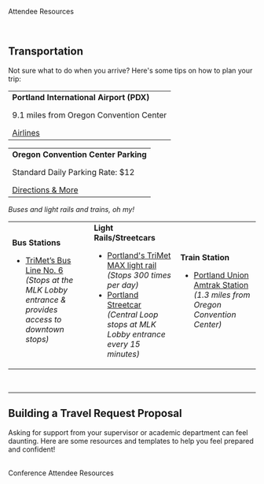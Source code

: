 
<SiteLayout title="Attendee Resources">

<div className="border-b-4 border-purple border-solid pb-4 mb-4 text-center">
  <p className="text-5xl font-display font-black">Attendee Resources</p>
</div>
<br />

<div className="text-bright-peach font-bold">

## Transportation

</div>

Not sure what to do when you arrive? Here's some tips on how to plan your trip:
<br />

<TopicSquare title="AIRPORTS" borderColor="border-green-500">
  <div className="overflow-x-scroll">
    <table>
      <tr>
        <td>
          <div className="flex flex-col w-40 sm:w-auto">
            <b>Portland International Airport (PDX)</b>
            <p>9.1 miles from Oregon Convention Center</p>
            <a href="https://www.flypdx.com/AIRLINES">
              Airlines
            </a>
          </div>
        </td>
      </tr>
    </table>
  </div>
</TopicSquare>

<TopicSquare title="PARKING" borderColor="border-blue-500">
  <div className="overflow-x-scroll">
    <table>
      <tr>
        <td>
          <div className="flex flex-col w-40 sm:w-auto">
            <b>Oregon Convention Center Parking</b>
            <p>Standard Daily Parking Rate: $12</p>
            <a href="https://www.oregoncc.org/en/attend/parking-directions">
              Directions & More
            </a>
          </div>
        </td>
      </tr>
    </table>
  </div>
</TopicSquare>

<TopicSquare title="PUBLIC TRANSPORTATION" borderColor="border-yellow-500">
  <em>Buses and light rails and trains, oh my!</em>
  <div className="overflow-x-scroll">
    <table>
      <tr>
        <td>
          <div className="flex flex-col w-40 sm:w-auto">
            <b>Bus Stations</b>
            <ul>
              <li key="greyhound">
                <a href="https://trimet.org/schedules/r006.htm">
                  TriMet’s Bus Line No. 6 
                </a>
                <em>(Stops at the MLK Lobby entrance & provides access to downtown stops)</em>
              </li>
            </ul>
          </div>
        </td>
        <td>
          <div className="flex flex-col w-40 sm:w-auto">
            <b>Light Rails/Streetcars</b>
            <ul>
              <li key="octa">
                <a href="https://trimet.org/home/">
                  Portland's TriMet MAX light rail
                </a>
                <em>(Stops 300 times per day)</em>
              </li>
              <li key="shuttle-one">
                <a href="https://portlandstreetcar.org/">
                  Portland Streetcar
                </a>
                <em>(Central Loop stops at MLK Lobby entrance every 15 minutes)</em>
              </li>
            </ul>
          </div>
        </td>
        <td>
          <div className="flex flex-col w-40 sm:w-auto">
            <b>Train Station</b>
            <ul>
              <li key="amtrak">
                <a href="https://www.amtrak.com/stations/pdx">
                  Portland Union Amtrak Station
                </a>
                <em>
                  (1.3 miles from Oregon Convention Center)
                </em>
              </li>
            </ul>
          </div>
        </td>
      </tr>
    </table>
  </div>
</TopicSquare>

<br />
<hr />


<div className="text-bright-peach font-bold">

## Building a Travel Request Proposal

</div>

Asking for support from your supervisor or academic department can feel daunting. Here are some resources and templates to help you feel prepared and confident!

<br/>
<div className="text-l flex justify-center p-2">
    <CTAButton onClick="https://www.notion.so/ostem/Conference-Attendee-Resources-2024-76ea110de8a447278d856623c7e8a7ce?pvs=4" backgroundColor="bright-peach">
      Conference Attendee Resources
    </CTAButton>
</div>

</SiteLayout>
